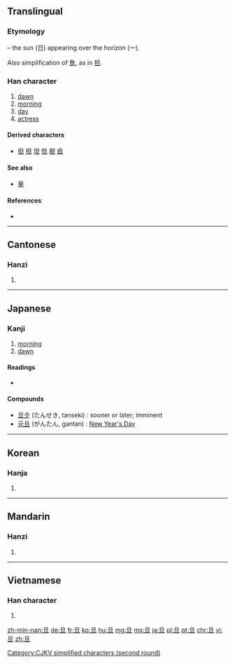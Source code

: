 {{also|蛋}}
==Translingual==

===Etymology===
{{Han compound|日|一|ls=ic}} – the sun (日) appearing over the horizon (一).

Also simplification of [[詹]], as in [[担]].

===Han character===
{{Han char|rn=72|rad=日|as=01|sn=5|four=6010<sub>0</sub>|canj=日一 (AM)|ids=⿱[[日]][[一]]}}

# [[dawn]]
# [[morning]]
# [[day]]
# [[actress]]

====Derived characters====
* [[但]] [[担]] [[坦]] [[怛]] [[胆]] [[疸]]

====See also====
* [[量]]<!-- unrelated, visually similar -->

====References====
* {{Han ref|kx=0489.030|dkj=13734|dj=0850.010|hdz=21483.010|uh=65E6|ud=26086|bh=A5B9|bd=42425}}

[[Category:CJKV simplified characters (second round)]]

----

==Cantonese==

===Hanzi===
{{yue-hanzi|jyut=[[daan3]]|y=daan3}}

# {{defn|lang=yue|sort=日01}}

----

==Japanese==

===Kanji===
{{ja-kanji|grade=|rs=日01}}

# [[morning]]
# [[dawn]]

====Readings====
* {{ja-readings|on=[[たん]] (tan)|kun=[[あした]] (ashita)}}

====Compounds====
{{top2}}
* [[旦夕]] (たんせき, tanseki) : sooner or later; imminent
* [[元旦]] (がんたん, gantan) : [[New Year's Day]]
{{bottom}}

----

==Korean==

===Hanja===
{{ko-hanja|hangeul=[[단]]|eumhun=|rv=dan|mr=tan|y=tan}}

# {{defn|lang=ko|sort=日01}}

----

==Mandarin==

===Hanzi===
{{cmn-hanzi|pin=[[dàn]] ([[dan4]]), [[gā]] ([[ga1]])|wg=tan<sup>4</sup>, ka<sup>1</sup>}}

# {{defn|lang=cmn|sort=日01}}

----

==Vietnamese==

===Han character===
{{vi-hantu|[[đán]], [[đắn]], [[đến]]|rs=日01}}

# {{defn|lang=vi|sort=日01}}

[[zh-min-nan:旦]]
[[de:旦]]
[[fr:旦]]
[[ko:旦]]
[[hu:旦]]
[[mg:旦]]
[[ms:旦]]
[[ja:旦]]
[[pl:旦]]
[[pt:旦]]
[[chr:旦]]
[[vi:旦]]
[[zh:旦]]